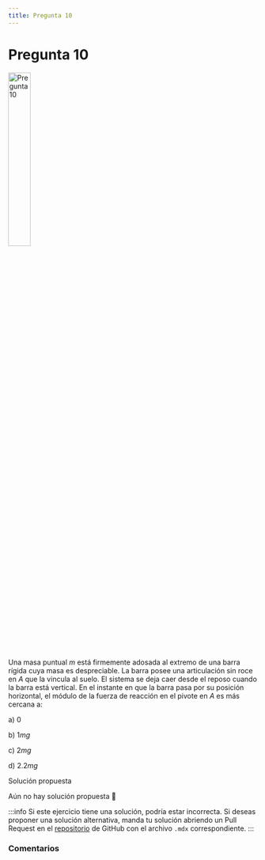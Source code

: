 ```yaml
---
title: Pregunta 10
---
```



# Pregunta 10

<Image
  src="science/dynamics/exercises/2019-1/p10/image.png"
  alt="Pregunta 10"
  width="30%"
/>

Una masa puntual $m$ está firmemente adosada al extremo de una barra rígida cuya masa es despreciable. La barra posee una articulación sin roce en $A$ que la vincula al suelo. El sistema se deja caer desde el reposo cuando la barra está vertical. En el instante en que la barra pasa por su posición horizontal, el módulo de la fuerza de reacción en el pivote en $A$ es más cercana a:

a) $0$

b) $1 mg$

c) $2 mg$

d) $2.2 mg$

<MDXDetails>
<summary>Solución propuesta</summary>

Aún no hay solución propuesta 🥲

:::info
Si este ejercicio tiene una solución, podría estar incorrecta. Si deseas proponer una solución alternativa, manda tu solución abriendo
un Pull Request en el [repositorio](https://github.com/crow-rojas/apuntes-fundamentals/pulls) de GitHub con el archivo
`.mdx` correspondiente.
:::

</MDXDetails>

### Comentarios

<Disqus
  url="https://crow-rojas.github.io/apuntes-fundamentals/docs/science/dynamics/exercises/2019-1/p10"
  identifier="docs/science/dynamics/exercises/2019-1/p10"
  title="2019-1 Dinámica - Pregunta 10"
/>
